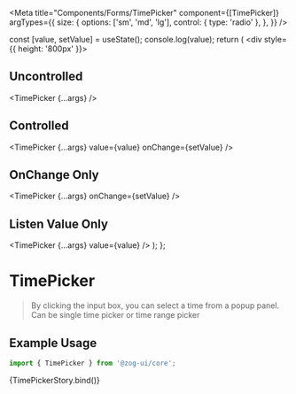 
<Meta
  title="Components/Forms/TimePicker"
  component={[TimePicker]}
  argTypes={{
    size: {
      options: ['sm', 'md', 'lg'],
      control: { type: 'radio' },
    },
  }}
/>

  const [value, setValue] = useState();
  console.log(value);
  return (
    <div style={{ height: '800px' }}>
      <h2>Uncontrolled</h2>
      <TimePicker {...args} />
      <h2>Controlled</h2>
      <TimePicker {...args} value={value} onChange={setValue} />
      <h2>OnChange Only</h2>
      <TimePicker {...args} onChange={setValue} />
      <h2>Listen Value Only</h2>
      <TimePicker {...args} value={value} />
    </div>
  );
};

# TimePicker

> By clicking the input box, you can select a time from a popup panel.
> Can be single time picker or time range picker

## Example Usage

```jsx
import { TimePicker } from '@zog-ui/core';
```

<Canvas columns={2} withSource="close">
  <Story
    name="TimePicker"
    args={{
      disabled: false,
      colorScheme: 'teal',
      isRange: true,
      placeholder: 'Select Time',
      placeholderStart: 'Select Start',
      placeholderEnd: 'Select End',
      size: 'md',
      fullWidth: false,
    }}
  >
    {TimePickerStory.bind()}
  </Story>
</Canvas>

<ArgsTable of={TimePicker} />

